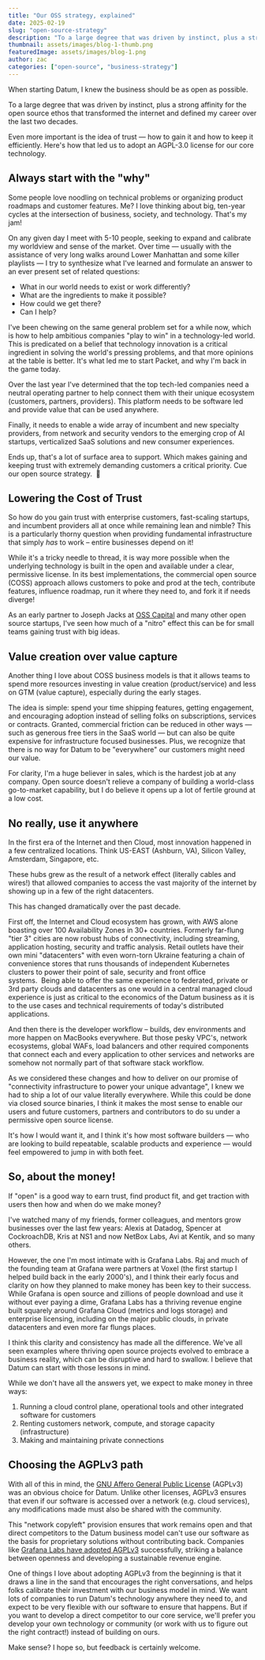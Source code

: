 ```yaml
---
title: "Our OSS strategy, explained"
date: 2025-02-19
slug: "open-source-strategy"
description: "To a large degree that was driven by instinct, plus a strong affinity for the open source ethos that transformed the internet and defined my career over the last two decades. "
thumbnail: assets/images/blog-1-thumb.png
featuredImage: assets/images/blog-1.png
author: zac
categories: ["open-source", "business-strategy"]
---
```


When starting Datum, I knew the business should be as open as possible. 

To a large degree that was driven by instinct, plus a strong affinity for the open source ethos that transformed the internet and defined my career over the last two decades. 

Even more important is the idea of trust — how to gain it and how to keep it efficiently. Here's how that led us to adopt an AGPL-3.0 license for our core technology. 

## Always start with the "why"

Some people love noodling on technical problems or organizing product roadmaps and customer features. Me? I love thinking about big, ten-year cycles at the intersection of business, society, and technology. That's my jam!

On any given day I meet with 5-10 people, seeking to expand and calibrate my worldview and sense of the market. Over time — usually with the assistance of very long walks around Lower Manhattan and some killer playlists — I try to synthesize what I've learned and formulate an answer to an ever present set of related questions: 

*   What in our world needs to exist or work differently? 
*   What are the ingredients to make it possible?  
*   How could we get there?
*   Can I help?

I've been chewing on the same general problem set for a while now, which is how to help ambitious companies "play to win" in a technology-led world. This is predicated on a belief that technology innovation is a critical ingredient in solving the world's pressing problems, and that more opinions at the table is better. It's what led me to start Packet, and why I'm back in the game today.

Over the last year I've determined that the top tech-led companies need a neutral operating partner to help connect them with their unique ecosystem (customers, partners, providers). This platform needs to be software led and provide value that can be used anywhere. 

Finally, it needs to enable a wide array of incumbent and new specialty providers, from network and security vendors to the emerging crop of AI startups, verticalized SaaS solutions and new consumer experiences. 

Ends up, that's a lot of surface area to support. Which makes gaining and keeping trust with extremely demanding customers a critical priority. Cue our open source strategy.  🙂

## Lowering the Cost of Trust

So how do you gain trust with enterprise customers, fast-scaling startups, and incumbent providers all at once while remaining lean and nimble? This is a particularly thorny question when providing fundamental infrastructure that simply _has_ to work – entire businesses depend on it!  

While it's a tricky needle to thread, it is way more possible when the underlying technology is built in the open and available under a clear, permissive license. In its best implementations, the commercial open source (COSS) approach allows customers to poke and prod at the tech, contribute features, influence roadmap, run it where they need to, and fork it if needs diverge!  

As an early partner to Joseph Jacks at [OSS Capital](https://oss.capital/) and many other open source startups, I've seen how much of a "nitro" effect this can be for small teams gaining trust with big ideas. 

## Value creation over value capture

Another thing I love about COSS business models is that it allows teams to spend more resources investing in value creation (product/service) and less on GTM (value capture), especially during the early stages. 

The idea is simple: spend your time shipping features, getting engagement, and encouraging adoption instead of selling folks on subscriptions, services or contracts. Granted, commercial friction can be reduced in other ways — such as generous free tiers in the SaaS world — but can also be quite expensive for infrastructure focused businesses. Plus, we recognize that there is no way for Datum to be "everywhere" our customers might need our value.

For clarity, I'm a huge believer in sales, which is the hardest job at any company. Open source doesn't relieve a company of building a world-class go-to-market capability, but I do believe it opens up a lot of fertile ground at a low cost.

## No really, use it anywhere

In the first era of the Internet and then Cloud, most innovation happened in a few centralized locations. Think US-EAST (Ashburn, VA), Silicon Valley, Amsterdam, Singapore, etc.  

These hubs grew as the result of a network effect (literally cables and wires!) that allowed companies to access the vast majority of the internet by showing up in a few of the right datacenters. 

This has changed dramatically over the past decade. 

First off, the Internet and Cloud ecosystem has grown, with AWS alone boasting over 100 Availability Zones in 30+ countries. Formerly far-flung "tier 3" cities are now robust hubs of connectivity, including streaming, application hosting, security and traffic analysis. Retail outlets have their own mini "datacenters" with even worn-torn Ukraine featuring a chain of convenience stores that runs thousands of independent Kubernetes clusters to power their point of sale, security and front office systems.  Being able to offer the same experience to federated, private or 3rd party clouds and datacenters as one would in a central managed cloud experience is just as critical to the economics of the Datum business as it is to the use cases and technical requirements of today's distributed applications.

And then there is the developer workflow – builds, dev environments and more happen on MacBooks everywhere. But those pesky VPC's, network ecosystems, global WAFs, load balancers and other required components that connect each and every application to other services and networks are somehow not normally part of that software stack workflow.

As we considered these changes and how to deliver on our promise of "connectivity infrastructure to power your unique advantage", I knew we had to ship a lot of our value literally everywhere. While this could be done via closed source binaries, I think it makes the most sense to enable our users and future customers, partners and contributors to do su under a permissive open source license. 

It's how I would want it, and I think it's how most software builders — who are looking to build repeatable, scalable products and experience — would feel empowered to jump in with both feet.

## So, about the money!

If "open" is a good way to earn trust, find product fit, and get traction with users then how and when do we make money?

I've watched many of my friends, former colleagues, and mentors grow businesses over the last few years: Alexis at Datadog, Spencer at CockroachDB, Kris at NS1 and now NetBox Labs, Avi at Kentik, and so many others. 

However, the one I'm most intimate with is Grafana Labs. Raj and much of the founding team at Grafana were partners at Voxel (the first startup I helped build back in the early 2000's), and I think their early focus and clarity on how they planned to make money has been key to their success. While Grafana is open source and zillions of people download and use it without ever paying a dime, Grafana Labs has a thriving revenue engine built squarely around Grafana Cloud (metrics and logs storage) and enterprise licensing, including on the major public clouds, in private datacenters and even more far flungs places. 

I think this clarity and consistency has made all the difference. We've all seen examples where thriving open source projects evolved to embrace a business reality, which can be disruptive and hard to swallow. I believe that Datum can start with those lessons in mind. 

While we don't have all the answers yet, we expect to make money in three ways:

1.  Running a cloud control plane, operational tools and other integrated software for customers
2.  Renting customers network, compute, and storage capacity (infrastructure) 
3.  Making and maintaining private connections

## Choosing the AGPLv3 path

With all of this in mind, the [GNU Affero General Public License](https://www.gnu.org/licenses/agpl-3.0.en.html) (AGPLv3) was an obvious choice for Datum. Unlike other licenses, AGPLv3 ensures that even if our software is accessed over a network (e.g. cloud services), any modifications made must also be shared with the community.

This "network copyleft" provision ensures that work remains open and that direct competitors to the Datum business model can't use our software as the basis for proprietary solutions without contributing back. Companies like [Grafana Labs have adopted AGPLv3](https://grafana.com/licensing/) successfully, striking a balance between openness and developing a sustainable revenue engine. 

One of things I love about adopting AGPLv3 from the beginning is that it draws a line in the sand that encourages the right conversations, and helps folks calibrate their investment with our business model in mind. We want lots of companies to run Datum's technology anywhere they need to, and expect to be very flexible with our software to ensure that happens. But if you want to develop a direct competitor to our core service, we'll prefer you develop your own technology or community (or work with us to figure out the right contract!) instead of building on ours. 

Make sense? I hope so, but feedback is certainly welcome.
